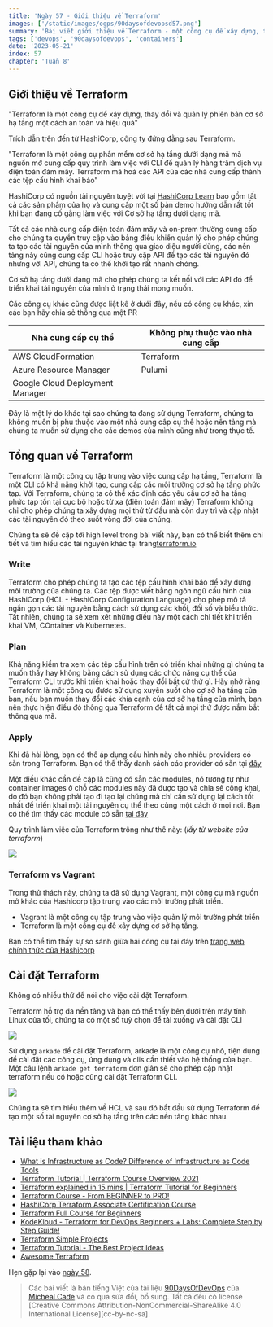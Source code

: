 ```yaml
---
title: 'Ngày 57 - Giới thiệu về Terraform'
images: ['/static/images/ogps/90daysofdevopsd57.png']
summary: 'Bài viết giới thiệu về Terraform - một công cụ để xây dựng, thay đổi và quản lý phiên bản cơ sở hạ tầng một cách an toàn và hiệu quả'
tags: ['devops', '90daysofdevops', 'containers']
date: '2023-05-21'
index: 57
chapter: 'Tuần 8'
---
```


<TOCInline toc={props.toc} asDisclosure />

## Giới thiệu về Terraform

"Terraform là một công cụ để xây dựng, thay đổi và quản lý phiên bản cơ sở hạ tầng một cách an toàn và hiệu quả"

Trích dẫn trên đến từ HashiCorp, công ty đứng đằng sau Terraform.

"Terraform là một công cụ phần mềm cơ sở hạ tầng dưới dạng mã mã nguồn mở cung cấp quy trình làm việc với CLI để quản lý hàng trăm dịch vụ điện toán đám mây. Terraform mã hoá các API của các nhà cung cấp thành các tệp cấu hình khai báo"

HashiCorp có nguồn tài nguyên tuyệt vời tại [HashiCorp Learn](https://learn.hashicorp.com/terraform?utm_source=terraform_io&utm_content=terraform_io_hero) bao gồm tất cả các sản phẩm của họ và cung cấp một số bản demo hướng dẫn rất tốt khi bạn đang cố gắng làm việc với Cơ sở hạ tầng dưới dạng mã.

Tất cả các nhà cung cấp điện toán đám mây và on-prem thường cung cấp cho chúng ta quyền truy cập vào bảng điều khiển quản lý cho phép chúng ta tạo các tài nguyên của mình thông qua giao diệu người dùng, các nền tảng này cũng cung cấp CLI hoặc truy cập API để tạo các tài nguyên đó nhưng với API, chúng ta có thể khởi tạo rất nhanh chóng.

Cơ sở hạ tầng dưới dạng mã cho phép chúng ta kết nối với các API đó để triển khai tài nguyên của mình ở trạng thái mong muốn.

Các công cụ khác cũng được liệt kê ở dưới đây, nếu có công cụ khác, xin các bạn hãy chia sẻ thông qua một PR

| Nhà cung cấp cụ thể             | Không phụ thuộc vào nhà cung cấp |
| ------------------------------- | -------------------------------- |
| AWS CloudFormation              | Terraform                        |
| Azure Resource Manager          | Pulumi                           |
| Google Cloud Deployment Manager |                                  |

Đây là một lý do khác tại sao chúng ta đang sử dụng Terraform, chúng ta không muốn bị phụ thuộc vào một nhà cung cấp cụ thể hoặc nền tảng mà chúng ta muốn sử dụng cho các demos của mình cũng như trong thực tế.

## Tổng quan về Terraform

Terraform là một công cụ tập trung vào việc cung cấp hạ tầng, Terraform là một CLI có khả năng khởi tạo, cung cấp các môi trường cơ sở hạ tầng phức tạp. Với Terraform, chúng ta có thể xác định các yêu cầu cơ sở hạ tầng phức tạp tồn tại cục bộ hoặc từ xa (điện toán đám mây) Terraform không chỉ cho phép chúng ta xây dựng mọi thứ từ đầu mà còn duy trì và cập nhật các tài nguyên đó theo suốt vòng đời của chúng.

Chúng ta sẽ đề cập tới high level trong bài viết này, bạn có thể biết thêm chi tiết và tìm hiểu các tài nguyên khác tại trang[terraform.io](https://www.terraform.io/)

### Write

Terraform cho phép chúng ta tạo các tệp cấu hình khai báo để xây dựng môi trường của chúng ta. Các tệp được viết bằng ngôn ngữ cấu hình của HashiCorp (HCL - HashiCorp Configuration Language) cho phép mô tả ngắn gọn các tài nguyên bằng cách sử dụng các khối, đối số và biểu thức. Tất nhiên, chúng ta sẽ xem xét những điều này một cách chi tiết khi triển khai VM, COntainer và Kubernetes.

### Plan

Khả năng kiểm tra xem các tệp cấu hình trên có triển khai những gì chúng ta muốn thấy hay không bằng cách sử dụng các chức năng cụ thể của Terraform CLI trước khi triển khai hoặc thay đổi bất cứ thứ gì. Hãy nhớ rằng Terraform là một công cụ được sử dụng xuyên suốt cho cơ sở hạ tầng của bạn, nếu bạn muốn thay đổi các khía cạnh của cơ sở hạ tầng của mình, bạn nên thực hiện điều đó thông qua Terraform để tất cả mọi thứ được nắm bắt thông qua mã.

### Apply

Khi đã hài lòng, bạn có thể áp dụng cấu hình này cho nhiều providers có sẵn trong Terraform. Bạn có thể thấy danh sách các provider có sẵn tại [đây](https://registry.terraform.io/browse/providers)

Một điều khác cần đề cập là cũng có sẵn các modules, nó tương tự như container images ở chỗ các modules này đã được tạo và chia sẻ công khai, do đó bạn không phải tạo đi tạo lại chúng mà chỉ cần sử dụng lại cách tốt nhất để triển khai một tài nguyên cụ thể theo cùng một cách ở mọi nơi. Bạn có thể tìm thấy các module có sẵn [tại đây](https://registry.terraform.io/browse/modules)

Quy trình làm việc của Terraform trông như thể này: (_lấy từ website của terraform_)

![](/static/images/assets/Day57_IAC3.png)

### Terraform vs Vagrant

Trong thử thách này, chúng ta đã sử dụng Vagrant, một công cụ mã nguồn mở khác của Hashicorp tập trung vào các môi trường phát triển.

- Vagrant là một công cụ tập trung vào việc quản lý môi trường phát triển
- Terraform là một công cụ để xây dựng cơ sở hạ tầng.

Bạn có thể tìm thấy sự so sánh giữa hai công cụ tại đây trên [trang web chính thức của Hashicorp](https://www.vagrantup.com/intro/vs/terraform)

## Cài đặt Terraform

Không có nhiều thứ để nói cho việc cài đặt Terraform.

Terraform hỗ trợ đa nền tảng và bạn có thể thấy bên dưới trên máy tính Linux của tối, chúng ta có một số tuỳ chọn để tải xuống và cài đặt CLI

![](/static/images/assets/Day57_IAC2.png)

Sử dụng `arkade` để cài đặt Terraform, arkade là một công cụ nhỏ, tiện dụng để cài đặt các công cụ, ứng dụng và clis cần thiết vào hệ thống của bạn. Một câu lệnh `arkade get terraform` đơn giản sẽ cho phép cập nhật terraform nếu có hoặc cũng cài đặt Terraform CLI.

![](/static/images/assets/Day57_IAC1.png)

Chúng ta sẽ tìm hiểu thêm về HCL và sau đó bắt đầu sử dụng Terraform để tạo một số tài nguyên cơ sở hạ tầng trên các nền tảng khác nhau.

## Tài liệu tham khảo

- [What is Infrastructure as Code? Difference of Infrastructure as Code Tools](https://www.youtube.com/watch?v=POPP2WTJ8es)
- [Terraform Tutorial | Terraform Course Overview 2021](https://www.youtube.com/watch?v=m3cKkYXl-8o)
- [Terraform explained in 15 mins | Terraform Tutorial for Beginners](https://www.youtube.com/watch?v=l5k1ai_GBDE)
- [Terraform Course - From BEGINNER to PRO!](https://www.youtube.com/watch?v=7xngnjfIlK4&list=WL&index=141&t=16s)
- [HashiCorp Terraform Associate Certification Course](https://www.youtube.com/watch?v=V4waklkBC38&list=WL&index=55&t=111s)
- [Terraform Full Course for Beginners](https://www.youtube.com/watch?v=EJ3N-hhiWv0&list=WL&index=39&t=27s)
- [KodeKloud - Terraform for DevOps Beginners + Labs: Complete Step by Step Guide!](https://www.youtube.com/watch?v=YcJ9IeukJL8&list=WL&index=16&t=11s)
- [Terraform Simple Projects](https://terraform.joshuajebaraj.com/)
- [Terraform Tutorial - The Best Project Ideas](https://www.youtube.com/watch?v=oA-pPa0vfks)
- [Awesome Terraform](https://github.com/shuaibiyy/awesome-terraform)

Hẹn gặp lại vào [ngày 58](https://vntechies.dev//courses/90-ngay-devops/ngay-58-ngon-ngu-cau-hinh-hashicorp-hcl).

> Các bài viết là bản tiếng Việt của tài liệu [90DaysOfDevOps](https://github.com/MichaelCade/90DaysOfDevOps/tree/main/2022/Days) của [Micheal Cade](https://twitter.com/MichaelCade1) và có qua sửa đổi, bổ sung. Tất cả đều có license [Creative Commons Attribution-NonCommercial-ShareAlike 4.0 International License][cc-by-nc-sa].
